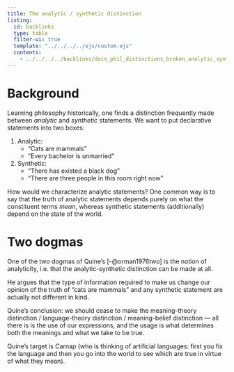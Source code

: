 ```yaml
---
title: The analytic / synthetic distinction
listing:
  id: backlinks
  type: table
  filter-ui: true
  template: "../../../../ejs/custom.ejs"
  contents:
    - ../../../../backlinks/docs_phil_distinctions_broken_analytic_synthetic.yml
---
```



# Background

Learning philosophy historically, one finds a distinction frequently made between *analytic* and *synthetic* statements. We want to put declarative statements into two boxes:

1. Analytic:
   - "Cats are mammals"
   - "Every bachelor is unmarried"
2. Synthetic:
   - "There has existed a black dog"
   - "There are three people in this room right now"

How would we characterize analytic statements? One common way is to say that the truth of analytic statements depends purely on what the constituent terms *mean*, whereas synthetic statements (additionally) depend on the state of the world.

# Two dogmas

One of the two dogmas of Quine's [-@orman1976two] is the notion of analyticity, i.e. that the analytic-synthetic distinction can be made at all.

He argues that the type of information required to make us change our opinion of the truth of "cats are mammals" and any synthetic statement are actually not different in kind.

Quine's conclusion: we should cease to make the meaning-theory distinction / language-theory distinction / meaning-belief distinction --- all there is is the use of our expressions, and the usage is what determines both the meanings and what we take to be true.

Quine's target is Carnap (who is thinking of artificial languages: first you fix the language and then you go into the world to see which are true in virtue of what they mean).